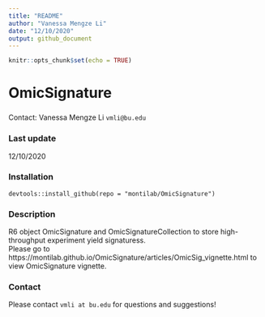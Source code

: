 ```yaml
---
title: "README"
author: "Vanessa Mengze Li"
date: "12/10/2020"
output: github_document
---
```


```r
knitr::opts_chunk$set(echo = TRUE)
```

# OmicSignature
###
Contact: Vanessa Mengze Li `vmli@bu.edu`

### Last update
12/10/2020

### Installation
`devtools::install_github(repo = "montilab/OmicSignature")`  

### Description
R6 object OmicSignature and OmicSignatureCollection to store high-throughput experiment yield signaturess.  
Please go to https://montilab.github.io/OmicSignature/articles/OmicSig_vignette.html to view OmicSignature vignette.  

### Contact
Please contact `vmli at bu.edu` for questions and suggestions!
